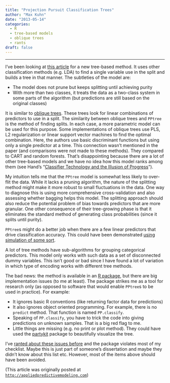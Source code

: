 ```yaml
---
title: "Projection Pursuit Classification Trees"
author: "Max Kuhn"
date: "2013-05-14"
categories:
  - R
  - tree-based models
  - oblique trees
  - rants
draft: false
--- 
```


<hr>


I've been looking at [this article](http://projecteuclid.org/euclid.ejs/1368193535) for a new tree-based method. It uses other classification methods (e.g. LDA) to find a single variable use in the split and builds a tree in that manner. The subtleties of the model are:

* The model does not prune but keeps splitting until achieving purity
* With more than two classes, it treats the data as a two-class system in some parts of the algorithm (but predictions are still based on the original classes)

It is similar to [oblique trees](http://scholar.google.com/scholar?q=oblique+decision+trees). These trees look for linear combinations of predictors to use in a split. The similarity between oblique trees and `PPtree` is the method of finding splits. In each case, a more parametric model can be used for this purpose. Some implementations of oblique trees use PLS, L2 regularization or linear support vector machines to find the optimal combination. Here, the authors use basic discriminant functions but using only a single predictor at a time. This connection wasn't mentioned in the paper (and comparisons were not made to these methods). They compared to CART and random forests. That's disappointing because there are a lot of other tree-based models and we have no idea how this model ranks among them (see Hand's "[Classifier Technology and the Illusion of Progress](http://scholar.google.com/scholar?q=Classifier+Technology+and+the+Illusion+of+Progress&btnG=&hl=en&as_sdt=0%2C7)").

My intuition tells me that the `PPtree` model is somewhat less likely to over-flit the data. While it lacks a pruning algorithm, the nature of the splitting method might make it more robust to small fluctuations in the data. One way to diagnose this is using more comprehensive cross-validation and also assessing whether bagging helps this model. The splitting approach should also reduce the potential problem of bias towards predictors that are more granular. One other consequence of their tree-growing phase is that it eliminates the standard method of generating class probabilities (since it splits until purity).

`PPtree`s might do a better job when there are a few linear predictors that drive classification accuracy. This could have been demonstrated [using simulation of some sort](../benchmarking-machine-learning-models-using-simulation/). 

A lot of tree methods have sub-algorithms for grouping categorical predictors. This model only works with such data as a set of disconnected dummy variables. This isn't good or bad since I have found a lot of variation in which type of encoding works with different tree methods.

The bad news: the method is available in an [R package](http://cran.r-project.org/web/packages/PPtree/index.html), but there are big implementation issues (to me at least). The package strikes me as a tool for research only (as opposed to software that would enable `PPtree`s to be used in practice). For example:

* It ignores basic R conventions (like returning factor data for predictions)
* It also ignores object oriented programming. For example, there is no `predict` method. That function is named `PP.classify`.
* Speaking of `PP.classify`, you have to trick the code into giving predictions on unknown samples. That is a big red flag to me. 
* Little things are missing (e.g. no print or plot method). They could have used the [partykit](http://cran.r-project.org/web/packages/partykit/index.html) package to beautifully visualize the tree.

I've [ranted about these issues before](https://stat.ethz.ch/pipermail/r-devel/2012-January/062935.html) and the package violates most of my checklist. Maybe this is just part of someone's dissertation and maybe they didn't know about this list etc. However, most of the items above should have been avoided. 


(This article was originally posted at [`http://appliedpredictivemodeling.com`](https://appliedpredictivemodeling.com/blog/2013/5/14/projection-pursuit-classification-trees))